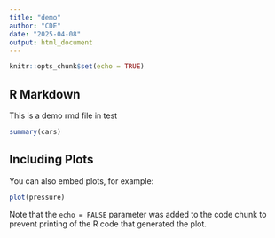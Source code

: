```yaml
---
title: "demo"
author: "CDE"
date: "2025-04-08"
output: html_document
---
```


```r
knitr::opts_chunk$set(echo = TRUE)
```

## R Markdown

This is a demo rmd file in test

```r
summary(cars)
```

## Including Plots

You can also embed plots, for example:

```r
plot(pressure)
```

Note that the `echo = FALSE` parameter was added to the code chunk to prevent printing of the R code that generated the plot.

